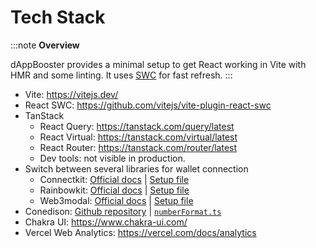 # Tech Stack

:::note
**Overview**

dAppBooster provides a minimal setup to get React working in Vite with HMR and some linting. It uses [SWC](https://swc.rs/) for fast refresh.
:::

- Vite: https://vitejs.dev/
- React SWC: https://github.com/vitejs/vite-plugin-react-swc
- TanStack
  - React Query: https://tanstack.com/query/latest
  - React Virtual: https://tanstack.com/virtual/latest
  - React Router: https://tanstack.com/router/latest
  - Dev tools: not visible in production.
- Switch between several libraries for wallet connection
  - Connectkit: [Official docs](https://docs.family.co/connectkit/getting-started) | [Setup file](https://github.com/BootNodeDev/dAppBooster/blob/main/src/lib/wallets/connectkit.config.tsx)
  - Rainbowkit: [Official docs](https://www.rainbowkit.com/docs/installation) | [Setup file](https://github.com/BootNodeDev/dAppBooster/blob/main/src/lib/wallets/rainbowkit.config.tsx)
  - Web3modal: [Official docs](https://docs.walletconnect.com/web3modal/react/about#implementation) | [Setup file](https://github.com/BootNodeDev/dAppBooster/blob/main/src/lib/wallets/web3modal.config.tsx)
- Conedison: [Github repository](https://github.com/Uniswap/conedison) | [`numberFormat.ts`](https://github.com/BootNodeDev/dAppBooster/blob/main/src/utils/numberFormat.ts)
- Chakra UI: https://www.chakra-ui.com/
- Vercel Web Analytics: https://vercel.com/docs/analytics
